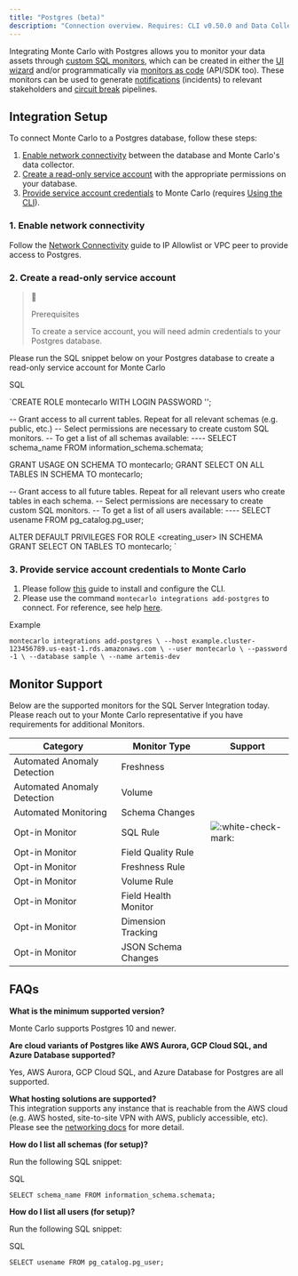 ```yaml
---
title: "Postgres (beta)"
description: "Connection overview. Requires: CLI v0.50.0 and Data Collector v14147 or newer"
---
```


Integrating Monte Carlo with Postgres allows you to monitor your data assets through [custom SQL monitors](/docs/creating-sql-rules), which can be created in either the [UI wizard](https://getmontecarlo.com/monitors/create/sql-rule) and/or programmatically via [monitors as code](/docs/monitors-as-code) (API/SDK too). These monitors can be used to generate [notifications](/docs/slack) (incidents) to relevant stakeholders and [circuit break](/docs/circuit-breakers) pipelines.

## Integration Setup

To connect Monte Carlo to a Postgres database, follow these steps:

1. [Enable network connectivity](/docs/postgres#1-enable-network-connectivity) between the database and Monte Carlo's data collector.
2. [Create a read-only service account](/docs/postgres#2-create-a-read-only-service-account) with the appropriate permissions on your database.
3. [Provide service account credentials](/docs/postgres#3-provide-service-account-credentials-to-monte-carlo) to Monte Carlo (requires [Using the CLI](/docs/using-the-cli)).

### 1\. Enable network connectivity

Follow the [Network Connectivity](/docs/aws-networking-tips) guide to IP Allowlist or VPC peer to provide access to Postgres.

### 2\. Create a read-only service account

> 📘
> 
> Prerequisites
> 
> To create a service account, you will need admin credentials to your Postgres database.

Please run the SQL snippet below on your Postgres database to create a read-only service account for Monte Carlo

SQL

`CREATE ROLE montecarlo WITH LOGIN PASSWORD '<PASSWORD>';

-- Grant access to all current tables. Repeat for all relevant schemas (e.g. public, etc.)
-- Select permissions are necessary to create custom SQL monitors.
-- To get a list of all schemas available:
---- SELECT schema_name FROM information_schema.schemata;

GRANT USAGE ON SCHEMA <schema> TO montecarlo;
GRANT SELECT ON ALL TABLES IN SCHEMA <schema> TO montecarlo;

-- Grant access to all future tables. Repeat for all relevant users who create tables in each schema.
-- Select permissions are necessary to create custom SQL monitors.
-- To get a list of all users available:
---- SELECT usename FROM pg_catalog.pg_user;

ALTER DEFAULT PRIVILEGES FOR ROLE <creating_user> IN SCHEMA <schema> GRANT SELECT ON TABLES TO montecarlo;
`

### 3\. Provide service account credentials to Monte Carlo

1. Please follow [this](/docs/using-the-cli) guide to install and configure the CLI.
2. Please use the command `montecarlo integrations add-postgres` to connect. For reference, see help [here](https://clidocs.getmontecarlo.com/#montecarlo-integrations-add-postgres).

Example

`montecarlo integrations add-postgres \
	--host example.cluster-123456789.us-east-1.rds.amazonaws.com \
	--user montecarlo \
	--password -1 \
	--database sample \
	--name artemis-dev
`

## Monitor Support

Below are the supported monitors for the SQL Server Integration today. Please reach out to your Monte Carlo representative if you have requirements for additional Monitors.

| Category                    | Monitor Type         | Support                                                                             |
| --------------------------- | -------------------- | ----------------------------------------------------------------------------------- |
| Automated Anomaly Detection | Freshness            |                                                                                     |
| Automated Anomaly Detection | Volume               |                                                                                     |
| Automated Monitoring        | Schema Changes       |                                                                                     |
| Opt-in Monitor              | SQL Rule             | ![:white-check-mark:](/images/white-check-mark.png ":white-check-mark:") |
| Opt-in Monitor              | Field Quality Rule   |                                                                                     |
| Opt-in Monitor              | Freshness Rule       |                                                                                     |
| Opt-in Monitor              | Volume Rule          |                                                                                     |
| Opt-in Monitor              | Field Health Monitor |                                                                                     |
| Opt-in Monitor              | Dimension Tracking   |                                                                                     |
| Opt-in Monitor              | JSON Schema Changes  |                                                                                     |

## FAQs

**What is the minimum supported version?**

Monte Carlo supports Postgres 10 and newer.

**Are cloud variants of Postgres like AWS Aurora, GCP Cloud SQL, and Azure Database supported?**

Yes, AWS Aurora, GCP Cloud SQL, and Azure Database for Postgres are all supported.

**What hosting solutions are supported?**  
This integration supports any instance that is reachable from the AWS cloud (e.g. AWS hosted, site-to-site VPN with AWS, publicly accessible, etc). Please see the [networking docs](/docs/aws-networking-tips) for more detail.

**How do I list all schemas (for setup)?**

Run the following SQL snippet:

SQL

`SELECT schema_name FROM information_schema.schemata;
`

**How do I list all users (for setup)?**

Run the following SQL snippet:

SQL

`SELECT usename FROM pg_catalog.pg_user;
`